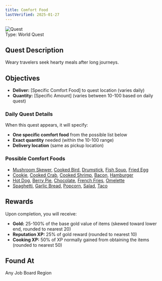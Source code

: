 ```yaml
---
title: Comfort Food
lastVerified: 2025-01-27
---
```


<div className="mb-8 flex items-start gap-6">
  <div className="flex-shrink-0">
    <img
      src="/assets/icons/quest.png"
      alt="Quest"
      className="h-24 w-24 rounded-lg border"
    />
  </div>
  <div className="flex-1">
    <div className="space-y-2">
      <div className="flex flex-wrap gap-4 text-sm">
        <span className="rounded-md bg-orange-100 px-2 py-1 dark:bg-orange-900">
          Type: World Quest
        </span>
      </div>
    </div>
  </div>
</div>

## Quest Description

Weary travelers seek hearty meals after long journeys.

## Objectives

- **Deliver:** [Specific Comfort Food] to quest location (varies daily)
- **Quantity:** [Specific Amount] (varies between 10-100 based on daily quest)

### Daily Quest Details
When this quest appears, it will specify:
- **One specific comfort food** from the possible list below
- **Exact quantity** needed (within the 10-100 range)
- **Delivery location** (same as pickup location)

### Possible Comfort Foods
- [Mushroom Skewer](/docs/items/individual/mushroom_skewer), [Cooked Bird](/docs/items/individual/cooked_bird), [Drumstick](/docs/items/individual/drumstick), [Fish Soup](/docs/items/individual/fish_soup), [Fried Egg](/docs/items/individual/fried_egg)
- [Cookie](/docs/items/individual/cookie), [Cooked Crab](/docs/items/individual/cooked_crab), [Cooked Shrimp](/docs/items/individual/cooked_shrimp), [Bacon](/docs/items/individual/bacon), [Hamburger](/docs/items/individual/hamburger)
- [Hot Dog](/docs/items/individual/hot_dog), [Berry Pie](/docs/items/individual/berry_pie), [Chocolate](/docs/items/individual/chocolate), [French Fries](/docs/items/individual/french_fries), [Omelette](/docs/items/individual/omelette)
- [Spaghetti](/docs/items/individual/spaghetti), [Garlic Bread](/docs/items/individual/garlic_bread), [Popcorn](/docs/items/individual/popcorn), [Salad](/docs/items/individual/salad), [Taco](/docs/items/individual/taco)

## Rewards

Upon completion, you will receive:

- **Gold:** 25-100% of the base gold value of items (skewed toward lower end, rounded to nearest 20)
- **Reputation XP:** 25% of gold reward (rounded to nearest 10)  
- **Cooking XP:** 50% of XP normally gained from obtaining the items (rounded to nearest 50)

## Found At

Any Job Board Region
